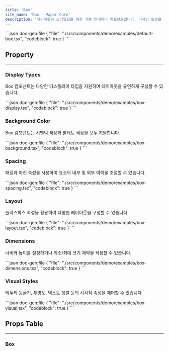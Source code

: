 ```yaml
---
title: 'Box'
site_name: 'Box - Vapor Core'
description: '레이아웃과 스타일링을 위한 기본 컨테이너 컴포넌트입니다. 디자인 토큰을 활용한 간격, 색상, 크기 등의 속성을 제공합니다.'
---
```


<Demo name="default-box">
```json doc-gen:file
{
    "file": "./src/components/demo/examples/default-box.tsx",
    "codeblock": true
}
```
</Demo>

## Property

---

### Display Types

Box 컴포넌트는 다양한 디스플레이 타입을 지원하여 레이아웃을 유연하게 구성할 수 있습니다.

<Demo name="box-display">
```json doc-gen:file
{
    "file": "./src/components/demo/examples/box-display.tsx",
    "codeblock": true
}
```
</Demo>

### Background Color

Box 컴포넌트는 시맨틱 색상과 팔레트 색상을 모두 지원합니다.

<Demo name="box-background">
```json doc-gen:file
{
    "file": "./src/components/demo/examples/box-background.tsx",
    "codeblock": true
}
```
</Demo>

### Spacing

패딩과 마진 속성을 사용하여 요소의 내부 및 외부 여백을 조절할 수 있습니다.

<Demo name="box-spacing">
```json doc-gen:file
{
    "file": "./src/components/demo/examples/box-spacing.tsx",
    "codeblock": true
}
```
</Demo>

### Layout

플렉스박스 속성을 활용하여 다양한 레이아웃을 구성할 수 있습니다.

<Demo name="box-layout">
```json doc-gen:file
{
    "file": "./src/components/demo/examples/box-layout.tsx",
    "codeblock": true
}
```
</Demo>

### Dimensions

너비와 높이를 설정하거나 최소/최대 크기 제약을 적용할 수 있습니다.

<Demo name="box-dimensions">
```json doc-gen:file
{
    "file": "./src/components/demo/examples/box-dimensions.tsx",
    "codeblock": true
}
```
</Demo>

### Visual Styles

테두리 둥글기, 투명도, 텍스트 정렬 등의 시각적 속성을 제어할 수 있습니다.

<Demo name="box-visual">
```json doc-gen:file
{
    "file": "./src/components/demo/examples/box-visual.tsx",
    "codeblock": true
}
```
</Demo>

## Props Table

---

### Box

<NewComponentPropsTable componentName="box" />
